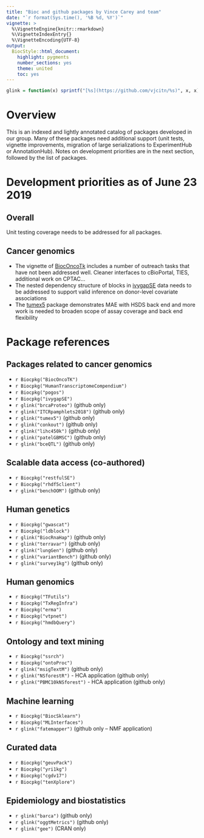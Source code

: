 ```yaml
---
title: "Bioc and github packages by Vince Carey and team"
date: "`r format(Sys.time(), '%B %d, %Y')`"
vignette: >
  %\VignetteEngine{knitr::rmarkdown}
  %\VignetteIndexEntry{}
  %\VignetteEncoding{UTF-8}
output:
  BiocStyle::html_document:
    highlight: pygments
    number_sections: yes 
    theme: united
    toc: yes 
---
```


```r
glink = function(x) sprintf("[%s](https://github.com/vjcitn/%s)", x, x)
```

# Overview

This is an indexed and lightly annotated catalog of packages
developed in our group.  Many of these packages need additional
support (unit tests, vignette improvements, migration of
large serializations to ExperimentHub or AnnotationHub).  Notes
on development priorities are in the next section, followed
by the list of packages.

# Development priorities as of June 23 2019

## Overall

Unit testing coverage needs to be addressed for all packages.

## Cancer genomics

- The vignette of [BiocOncoTk](#bco) includes a number of outreach
tasks that have not been addressed well.  Cleaner interfaces to
cBioPortal, TIES, additional work on CPTAC...
- The nested dependency structure of blocks in [ivygapSE](#ivy) data
needs to be addressed to support valid inference on donor-level
covariate associations
- The [tumex5](#te5) package demonstrates MAE with HSDS back
end and more work is needed to broaden scope of assay coverage
and back end flexibility

# Package references

## Packages related to cancer genomics

* <a name="bco"/>`r Biocpkg("BiocOncoTK")`
* `r Biocpkg("HumanTranscriptomeCompendium")`
* `r Biocpkg("pogos")`
* <a name="ivy"/>`r Biocpkg("ivygapSE")`
* `r glink("brcaProteo")` (github only)
* `r glink("ITCRpamphlets2018")` (github only)
* <a name="te5"/>`r glink("tumex5")` (github only)
* `r glink("conkout")` (github only)
* `r glink("lihc450k")` (github only)
* `r glink("patelGBMSC")` (github only)
* `r glink("bceQTL")` (github only)

## Scalable data access (co-authored)

* `r Biocpkg("restfulSE")`
* `r Biocpkg("rhdf5client")`
* `r glink("benchOOM")` (github only)

## Human genetics

* `r Biocpkg("gwascat")`
* `r Biocpkg("ldblock")`
* `r glink("BiocRnaHap")` (github only)
* `r glink("terravar")` (github only)
* `r glink("lungGen")` (github only)
* `r glink("variantBench")` (github only)
* `r glink("survey1kg")` (github only)

## Human genomics

* `r Biocpkg("TFutils")`
* `r Biocpkg("TxRegInfra")`
* `r Biocpkg("erma")`
* `r Biocpkg("vtpnet")`
* `r Biocpkg("hmdbQuery")`

## Ontology and text mining

* `r Biocpkg("ssrch")`
* `r Biocpkg("ontoProc")`
* `r glink("msigTextM")` (github only)
* `r glink("NSforestR")` - HCA application (github only)
* `r glink("PBMC10kNSforest")` - HCA application (github only)

## Machine learning

* `r Biocpkg("BiocSklearn")`
* `r Biocpkg("MLInterfaces")`
* `r glink("fatemapper")` (github only -- NMF application)

## Curated data

* `r Biocpkg("geuvPack")`
* `r Biocpkg("yri1kg")`
* `r Biocpkg("cgdv17")`
* `r Biocpkg("tenXplore")`

## Epidemiology and biostatistics

* `r glink("barca")` (github only)
* `r glink("oggtMetrics")` (github only)
* `r glink("gee")` (CRAN only)

